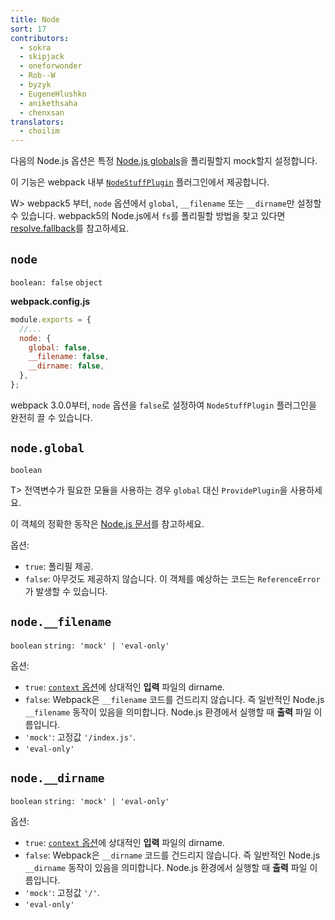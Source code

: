 ```yaml
---
title: Node
sort: 17
contributors:
  - sokra
  - skipjack
  - oneforwonder
  - Rob--W
  - byzyk
  - EugeneHlushko
  - anikethsaha
  - chenxsan
translators:
  - choilim
---
```


다음의 Node.js 옵션은 특정 [Node.js globals](https://nodejs.org/docs/latest/api/globals.html)을 폴리필할지 mock할지 설정합니다.

이 기능은 webpack 내부 [`NodeStuffPlugin`](https://github.com/webpack/webpack/blob/master/lib/NodeStuffPlugin.js) 플러그인에서 제공합니다.

W> webpack5 부터, `node` 옵션에서 `global`, `__filename` 또는 `__dirname`만 설정할 수 있습니다. webpack5의 Node.js에서 `fs`를 폴리필할 방법을 찾고 있다면 [resolve.fallback](/configuration/resolve/#resolvefallback)를 참고하세요.

## `node`

`boolean: false` `object`

**webpack.config.js**

```javascript
module.exports = {
  //...
  node: {
    global: false,
    __filename: false,
    __dirname: false,
  },
};
```

webpack 3.0.0부터, `node` 옵션을 `false`로 설정하여 `NodeStuffPlugin` 플러그인을 완전히 끌 수 있습니다.

## `node.global`

`boolean`

T> 전역변수가 필요한 모듈을 사용하는 경우 `global` 대신 `ProvidePlugin`을 사용하세요.

이 객체의 정확한 동작은 [Node.js 문서](https://nodejs.org/api/globals.html#globals_global)를 참고하세요.

옵션:

- `true`: 폴리필 제공.
- `false`: 아무것도 제공하지 않습니다. 이 객체를 예상하는 코드는 `ReferenceError`가 발생할 수 있습니다.

## `node.__filename`

`boolean` `string: 'mock' | 'eval-only'`

옵션:

- `true`: [`context` 옵션](/configuration/entry-context/#context)에 상대적인 **입력** 파일의 dirname.
- `false`: Webpack은 `__filename` 코드를 건드리지 않습니다. 즉 일반적인 Node.js `__filename` 동작이 있음을 의미합니다. Node.js 환경에서 실행할 때 **출력** 파일 이름입니다.
- `'mock'`: 고정값 `'/index.js'`.
- `'eval-only'`

## `node.__dirname`

`boolean` `string: 'mock' | 'eval-only'`

옵션:

- `true`: [`context` 옵션](/configuration/entry-context/#context)에 상대적인 **입력** 파일의 dirname.
- `false`: Webpack은 `__dirname` 코드를 건드리지 않습니다. 즉 일반적인 Node.js `__dirname` 동작이 있음을 의미합니다. Node.js 환경에서 실행할 때 **출력** 파일 이름입니다.
- `'mock'`: 고정값 `'/'`.
- `'eval-only'`
